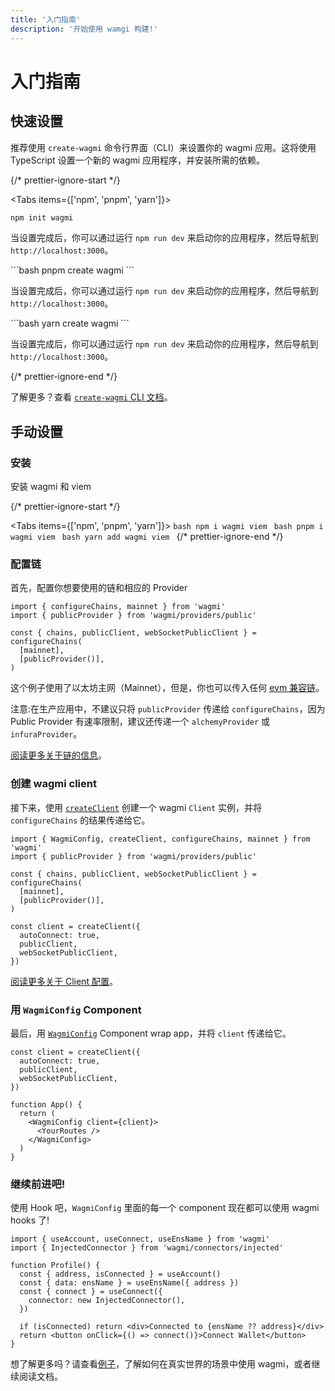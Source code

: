 ```yaml
---
title: '入门指南'
description: '开始使用 wamgi 构建!'
---
```



# 入门指南

## 快速设置

推荐使用 `create-wagmi` 命令行界面（CLI）来设置你的 wagmi 应用。这将使用 TypeScript 设置一个新的 wagmi 应用程序，并安装所需的依赖。

{/* prettier-ignore-start */}

<Tabs items={['npm', 'pnpm', 'yarn']}>
  <Tab>
```bash
npm init wagmi
```

当设置完成后，你可以通过运行 `npm run dev` 来启动你的应用程序，然后导航到 `http://localhost:3000`。

  </Tab>
  <Tab>
```bash
pnpm create wagmi
```

当设置完成后，你可以通过运行 `npm run dev` 来启动你的应用程序，然后导航到 `http://localhost:3000`。

  </Tab>
  <Tab>
```bash
yarn create wagmi
```

当设置完成后，你可以通过运行 `npm run dev` 来启动你的应用程序，然后导航到 `http://localhost:3000`。

  </Tab>
</Tabs>
{/* prettier-ignore-end */}

了解更多？查看 [`create-wagmi` CLI 文档](/cli/create-wagmi)。

## 手动设置

### 安装

安装 wagmi 和 viem

{/* prettier-ignore-start */}

<Tabs items={['npm', 'pnpm', 'yarn']}>
  <Tab>```bash npm i wagmi viem ```</Tab>
  <Tab>```bash pnpm i wagmi viem ```</Tab>
  <Tab>```bash yarn add wagmi viem ```</Tab>
</Tabs>
{/* prettier-ignore-end */}

### 配置链

首先，配置你想要使用的链和相应的 Provider

```tsx
import { configureChains, mainnet } from 'wagmi'
import { publicProvider } from 'wagmi/providers/public'

const { chains, publicClient, webSocketPublicClient } = configureChains(
  [mainnet],
  [publicProvider()],
)
```

这个例子使用了以太坊主网（Mainnet），但是，你也可以传入任何 [evm 兼容链](/react/chains)。

注意:在生产应用中，不建议只将 `publicProvider` 传递给 `configureChains`，因为 Public Provider 有速率限制，建议还传递一个 `alchemyProvider` 或 `infuraProvider`。

[阅读更多关于链的信息](/react/providers/configuring-chains)。

### 创建 wagmi client

接下来，使用 [`createClient`](/react/Client) 创建一个 wagmi `Client` 实例，并将 `configureChains` 的结果传递给它。

```tsx {9-13}
import { WagmiConfig, createClient, configureChains, mainnet } from 'wagmi'
import { publicProvider } from 'wagmi/providers/public'

const { chains, publicClient, webSocketPublicClient } = configureChains(
  [mainnet],
  [publicProvider()],
)

const client = createClient({
  autoConnect: true,
  publicClient,
  webSocketPublicClient,
})
```

[阅读更多关于 Client 配置](/react/client)。

### 用 `WagmiConfig` Component

最后，用 [`WagmiConfig`](/react/WagmiConfig) Component wrap app，并将 `client` 传递给它。

```tsx {9-11}
const client = createClient({
  autoConnect: true,
  publicClient,
  webSocketPublicClient,
})

function App() {
  return (
    <WagmiConfig client={client}>
      <YourRoutes />
    </WagmiConfig>
  )
}
```

### 继续前进吧!

使用 Hook 吧，`WagmiConfig` 里面的每一个 component 现在都可以使用 wagmi hooks 了!

```tsx {5,6,7-9}
import { useAccount, useConnect, useEnsName } from 'wagmi'
import { InjectedConnector } from 'wagmi/connectors/injected'

function Profile() {
  const { address, isConnected } = useAccount()
  const { data: ensName } = useEnsName({ address })
  const { connect } = useConnect({
    connector: new InjectedConnector(),
  })

  if (isConnected) return <div>Connected to {ensName ?? address}</div>
  return <button onClick={() => connect()}>Connect Wallet</button>
}
```

想了解更多吗？请查看[例子](/examples/connect-wallet)，了解如何在真实世界的场景中使用 wagmi，或者继续阅读文档。
